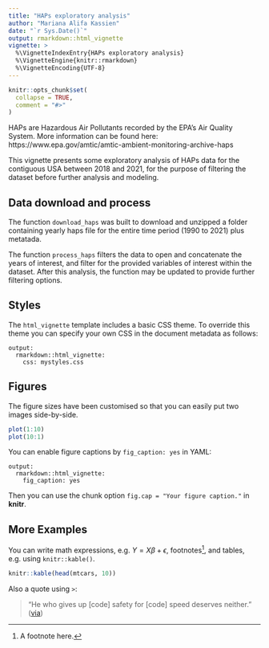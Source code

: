 ```yaml
---
title: "HAPs exploratory analysis"
author: "Mariana Alifa Kassien"
date: "`r Sys.Date()`"
output: rmarkdown::html_vignette
vignette: >
  %\VignetteIndexEntry{HAPs exploratory analysis}
  %\VignetteEngine{knitr::rmarkdown}
  %\VignetteEncoding{UTF-8}
---
```


```r
knitr::opts_chunk$set(
  collapse = TRUE,
  comment = "#>"
)
```

HAPs are Hazardous Air Pollutants recorded by the EPA's Air Quality System. More
information can be found here: https://www.epa.gov/amtic/amtic-ambient-monitoring-archive-haps

This vignette presents some exploratory analysis of HAPs data for the contiguous USA between 2018 and 2021, for the purpose of filtering the dataset before further analysis and modeling. 

## Data download and process

The function `download_haps` was built to download and unzipped a folder containing yearly haps file for the entire time period (1990 to 2021) plus metatada. 

The function `process_haps` filters the data to open and concatenate the years of interest, and filter for the provided variables of interest within the dataset. After this analysis, the function may be updated to provide further filtering options. 


## Styles

The `html_vignette` template includes a basic CSS theme. To override this theme you can specify your own CSS in the document metadata as follows:

    output: 
      rmarkdown::html_vignette:
        css: mystyles.css

## Figures

The figure sizes have been customised so that you can easily put two images side-by-side. 

```r
plot(1:10)
plot(10:1)
```

You can enable figure captions by `fig_caption: yes` in YAML:

    output:
      rmarkdown::html_vignette:
        fig_caption: yes

Then you can use the chunk option `fig.cap = "Your figure caption."` in **knitr**.

## More Examples

You can write math expressions, e.g. $Y = X\beta + \epsilon$, footnotes^[A footnote here.], and tables, e.g. using `knitr::kable()`.

```r
knitr::kable(head(mtcars, 10))
```

Also a quote using `>`:

> "He who gives up [code] safety for [code] speed deserves neither."
([via](https://twitter.com/hadleywickham/status/504368538874703872))
